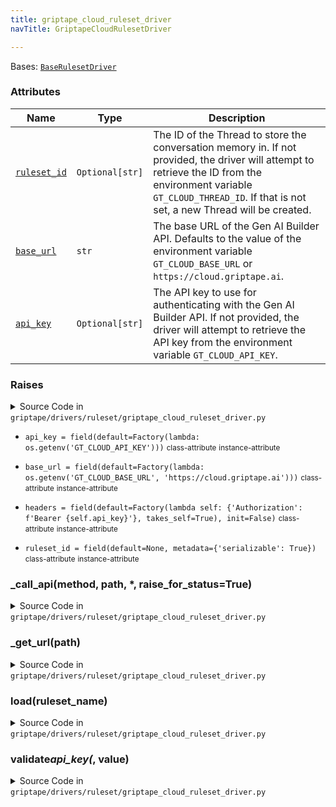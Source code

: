 ```yaml
---
title: griptape_cloud_ruleset_driver
navTitle: GriptapeCloudRulesetDriver

---
```


<span id="griptape.drivers.ruleset.griptape_cloud_ruleset_driver.GriptapeCloudRulesetDriver"></span>

Bases:
 [`BaseRulesetDriver`](./#griptape.drivers.ruleset.BaseRulesetDriver "BaseRulesetDriver (griptape.drivers.ruleset.BaseRulesetDriver)")

### Attributes

| Name                                                                                                                                                                                                                                                                                                                                                                                                                                                       | Type            | Description                                                                                                                                                                                                                      |
| ---------------------------------------------------------------------------------------------------------------------------------------------------------------------------------------------------------------------------------------------------------------------------------------------------------------------------------------------------------------------------------------------------------------------------------------------------------- | --------------- | -------------------------------------------------------------------------------------------------------------------------------------------------------------------------------------------------------------------------------- |
| <a href="griptape_cloud_ruleset_driver.mdx#griptape.drivers.ruleset.griptape_cloud_ruleset_driver.GriptapeCloudRulesetDriver.ruleset_id" title="ruleset_id = field(default=None, metadata={'serializable': True})           class-attribute       instance-attribute    (griptape.drivers.ruleset.griptape_cloud_ruleset_driver.GriptapeCloudRulesetDriver.ruleset_id)"><code class="language-python">ruleset_id</code></a>                                | `Optional[str]` | The ID of the Thread to store the conversation memory in. If not provided, the driver will attempt to retrieve the ID from the environment variable `GT_CLOUD_THREAD_ID`. If that is not set, a new Thread will be created.<br/> |
| <a href="griptape_cloud_ruleset_driver.mdx#griptape.drivers.ruleset.griptape_cloud_ruleset_driver.GriptapeCloudRulesetDriver.base_url" title="base_url = field(default=Factory(lambda: os.getenv('GT_CLOUD_BASE_URL', 'https://cloud.griptape.ai')))           class-attribute       instance-attribute    (griptape.drivers.ruleset.griptape_cloud_ruleset_driver.GriptapeCloudRulesetDriver.base_url)"><code class="language-python">base_url</code></a> | `str`           | The base URL of the Gen AI Builder API. Defaults to the value of the environment variable `GT_CLOUD_BASE_URL` or `https://cloud.griptape.ai`.<br/>                                                                               |
| <a href="griptape_cloud_ruleset_driver.mdx#griptape.drivers.ruleset.griptape_cloud_ruleset_driver.GriptapeCloudRulesetDriver.api_key" title="api_key = field(default=Factory(lambda: os.getenv('GT_CLOUD_API_KEY')))           class-attribute       instance-attribute    (griptape.drivers.ruleset.griptape_cloud_ruleset_driver.GriptapeCloudRulesetDriver.api_key)"><code class="language-python">api_key</code></a>                                   | `Optional[str]` | The API key to use for authenticating with the Gen AI Builder API. If not provided, the driver will attempt to retrieve the API key from the environment variable `GT_CLOUD_API_KEY`.<br/>                                       |

### Raises

<details><summary>Source Code in <code>griptape&#47;drivers&#47;ruleset&#47;griptape_cloud_ruleset_driver.py</code></summary>

```python
@define(kw_only=True)
class GriptapeCloudRulesetDriver(BaseRulesetDriver):
    """A driver for storing conversation memory in the Gen AI Builder.

    Attributes:
        ruleset_id: The ID of the Thread to store the conversation memory in. If not provided, the driver will attempt to
            retrieve the ID from the environment variable `GT_CLOUD_THREAD_ID`. If that is not set, a new Thread will be
            created.
        base_url: The base URL of the Gen AI Builder API. Defaults to the value of the environment variable
            `GT_CLOUD_BASE_URL` or `https://cloud.griptape.ai`.
        api_key: The API key to use for authenticating with the Gen AI Builder API. If not provided, the driver will
            attempt to retrieve the API key from the environment variable `GT_CLOUD_API_KEY`.

    Raises:
        ValueError: If `api_key` is not provided.
    """

    ruleset_id: Optional[str] = field(
        default=None,
        metadata={"serializable": True},
    )
    base_url: str = field(
        default=Factory(lambda: os.getenv("GT_CLOUD_BASE_URL", "https://cloud.griptape.ai")),
    )
    api_key: Optional[str] = field(default=Factory(lambda: os.getenv("GT_CLOUD_API_KEY")))
    headers: dict = field(
        default=Factory(lambda self: {"Authorization": f"Bearer {self.api_key}"}, takes_self=True),
        init=False,
    )

    @api_key.validator  # pyright: ignore[reportAttributeAccessIssue, reportOptionalMemberAccess]
    def validate_api_key(self, _: Attribute, value: Optional[str]) -> str:
        if value is None:
            raise ValueError(f"{self.__class__.__name__} requires an API key")
        return value

    def load(self, ruleset_name: str) -> tuple[list[BaseRule], dict[str, Any]]:
        """Load the ruleset from Gen AI Builder, using the ruleset name as an alias if ruleset_id is not provided."""
        ruleset = None

        if self.ruleset_id is not None:
            res = self._call_api("get", f"/rulesets/{self.ruleset_id}", raise_for_status=False)
            if res.status_code == 200:
                ruleset = res.json()

        # use name as 'alias' to get ruleset
        if ruleset is None:
            res = self._call_api("get", f"/rulesets?alias={ruleset_name}").json()
            if res.get("rulesets"):
                ruleset = res["rulesets"][0]

        # no ruleset by name or ruleset_id
        if ruleset is None:
            if self.raise_not_found:
                raise ValueError(f"No ruleset found with alias: {ruleset_name} or ruleset_id: {self.ruleset_id}")
            return [], {}

        rules = self._call_api("get", f"/rules?ruleset_id={ruleset['ruleset_id']}").json().get("rules", [])

        for rule in rules:
            rule["metadata"] = dict_merge(rule.get("metadata", {}), {"griptape_cloud_rule_id": rule["rule_id"]})

        return [self._get_rule(rule["rule"], rule["metadata"]) for rule in rules], ruleset.get("metadata", {})

    def _get_url(self, path: str) -> str:
        path = path.lstrip("/")
        return griptape_cloud_url(self.base_url, f"api/{path}")

    def _call_api(self, method: str, path: str, *, raise_for_status: bool = True) -> requests.Response:
        res = requests.request(method, self._get_url(path), headers=self.headers)
        if raise_for_status:
            res.raise_for_status()
        return res
```

</details>

-   `api_key = field(default=Factory(lambda: os.getenv('GT_CLOUD_API_KEY')))` <small>class-attribute</small> <small>instance-attribute</small>  <span id="griptape.drivers.ruleset.griptape_cloud_ruleset_driver.GriptapeCloudRulesetDriver.api_key"></span> 

-   `base_url = field(default=Factory(lambda: os.getenv('GT_CLOUD_BASE_URL', 'https://cloud.griptape.ai')))` <small>class-attribute</small> <small>instance-attribute</small>  <span id="griptape.drivers.ruleset.griptape_cloud_ruleset_driver.GriptapeCloudRulesetDriver.base_url"></span> 

-   `headers = field(default=Factory(lambda self: {'Authorization': f'Bearer {self.api_key}'}, takes_self=True), init=False)` <small>class-attribute</small> <small>instance-attribute</small>  <span id="griptape.drivers.ruleset.griptape_cloud_ruleset_driver.GriptapeCloudRulesetDriver.headers"></span> 

-   `ruleset_id = field(default=None, metadata={'serializable': True})` <small>class-attribute</small> <small>instance-attribute</small>  <span id="griptape.drivers.ruleset.griptape_cloud_ruleset_driver.GriptapeCloudRulesetDriver.ruleset_id"></span> 

<span id="griptape.drivers.ruleset.griptape_cloud_ruleset_driver.GriptapeCloudRulesetDriver._call_api"></span>

### \_call_api(method, path, \*, raise_for_status=True)

<details><summary>Source Code in <code>griptape&#47;drivers&#47;ruleset&#47;griptape_cloud_ruleset_driver.py</code></summary>

```python
def _call_api(self, method: str, path: str, *, raise_for_status: bool = True) -> requests.Response:
    res = requests.request(method, self._get_url(path), headers=self.headers)
    if raise_for_status:
        res.raise_for_status()
    return res
```

</details>

<span id="griptape.drivers.ruleset.griptape_cloud_ruleset_driver.GriptapeCloudRulesetDriver._get_url"></span>

### \_get_url(path)

<details><summary>Source Code in <code>griptape&#47;drivers&#47;ruleset&#47;griptape_cloud_ruleset_driver.py</code></summary>

```python
def _get_url(self, path: str) -> str:
    path = path.lstrip("/")
    return griptape_cloud_url(self.base_url, f"api/{path}")
```

</details>

<span id="griptape.drivers.ruleset.griptape_cloud_ruleset_driver.GriptapeCloudRulesetDriver.load"></span>

### load(ruleset_name)

<details><summary>Source Code in <code>griptape&#47;drivers&#47;ruleset&#47;griptape_cloud_ruleset_driver.py</code></summary>

```python
def load(self, ruleset_name: str) -> tuple[list[BaseRule], dict[str, Any]]:
    """Load the ruleset from Gen AI Builder, using the ruleset name as an alias if ruleset_id is not provided."""
    ruleset = None

    if self.ruleset_id is not None:
        res = self._call_api("get", f"/rulesets/{self.ruleset_id}", raise_for_status=False)
        if res.status_code == 200:
            ruleset = res.json()

    # use name as 'alias' to get ruleset
    if ruleset is None:
        res = self._call_api("get", f"/rulesets?alias={ruleset_name}").json()
        if res.get("rulesets"):
            ruleset = res["rulesets"][0]

    # no ruleset by name or ruleset_id
    if ruleset is None:
        if self.raise_not_found:
            raise ValueError(f"No ruleset found with alias: {ruleset_name} or ruleset_id: {self.ruleset_id}")
        return [], {}

    rules = self._call_api("get", f"/rules?ruleset_id={ruleset['ruleset_id']}").json().get("rules", [])

    for rule in rules:
        rule["metadata"] = dict_merge(rule.get("metadata", {}), {"griptape_cloud_rule_id": rule["rule_id"]})

    return [self._get_rule(rule["rule"], rule["metadata"]) for rule in rules], ruleset.get("metadata", {})
```

</details>

<span id="griptape.drivers.ruleset.griptape_cloud_ruleset_driver.GriptapeCloudRulesetDriver.validate_api_key"></span>

### validate*api_key(*, value)

<details><summary>Source Code in <code>griptape&#47;drivers&#47;ruleset&#47;griptape_cloud_ruleset_driver.py</code></summary>

```python
@api_key.validator  # pyright: ignore[reportAttributeAccessIssue, reportOptionalMemberAccess]
def validate_api_key(self, _: Attribute, value: Optional[str]) -> str:
    if value is None:
        raise ValueError(f"{self.__class__.__name__} requires an API key")
    return value
```

</details>
